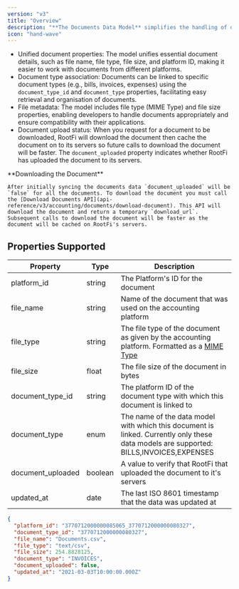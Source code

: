 ```yaml
---
version: "v3"
title: "Overview"
description: "**The Documents Data Model** simplifies the handling of document documents across various accounting platforms, providing a standardised approach to accessing and managing document-related information."
icon: "hand-wave"
---
```


- Unified document properties: The model unifies essential document details, such as file name, file type, file size, and platform ID, making it easier to work with documents from different platforms.
- Document type association: Documents can be linked to specific document types (e.g., bills, invoices, expenses) using the `document_type_id` and `document_type` properties, facilitating easy retrieval and organisation of documents.
- File metadata: The model includes file type (MIME Type) and file size properties, enabling developers to handle documents appropriately and ensure compatibility with their applications.
- Document upload status: When you request for a document to be downloaded, RootFi will download the document then cache the document on to its servers so future calls to download the document will be faster. The `document_uploaded` property indicates whether RootFi has uploaded the document to its servers.

<Note>
    **Downloading the Document**

    After initially syncing the documents data `document_uploaded` will be `false` for all the documents. To download the document you must call the [Download Documents API](api-reference/v3/accounting/documents/download-document). This API will download the document and return a temporary `download_url`. Subsequent calls to download the document will be faster as the document will be cached on RootFi's servers.

</Note>

## Properties Supported

| Property          | Type    | Description                                                                                                                                                                      |
| ----------------- | ------- | -------------------------------------------------------------------------------------------------------------------------------------------------------------------------------- |
| platform_id       | string  | The Platform's ID for the document                                                                                                                                               |
| file_name         | string  | Name of the document that was used on the accounting platform                                                                                                                    |
| file_type         | string  | The file type of the document as given by the accounting platform. Formatted as a [MIME Type](https://developer.mozilla.org/en-US/docs/Web/HTTP/Basics%5Fof%5FHTTP/MIME%5Ftypes) |
| file_size         | float   | The file size of the document in bytes                                                                                                                                           |
| document_type_id  | string  | The platform ID of the document type with which this document is linked to                                                                                                       |
| document_type     | enum    | The name of the data model with which this document is linked. Currently only these data models are supported: BILLS,INVOICES,EXPENSES                                           |
| document_uploaded | boolean | A value to verify that RootFi that uploaded the document to it's servers                                                                                                         |
| updated_at        | date    | The last ISO 8601 timestamp that the data was updated at                                                                                                                         |

<ResponseExample name="The Document Object">

```json The Document Response Object
{
  "platform_id": "3770712000000085065_3770712000000080327",
  "document_type_id": "3770712000000080327",
  "file_name": "Documents.csv",
  "file_type": "text/csv",
  "file_size": 254.8828125,
  "document_type": "INVOICES",
  "document_uploaded": false,
  "updated_at": "2021-03-03T10:00:00.000Z"
}
```

</ResponseExample>
